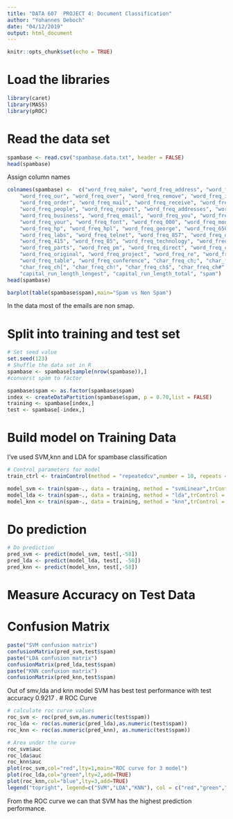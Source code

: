 ---
title: "DATA 607  PROJECT 4: Document Classification"
author: "Yohannes Deboch"
date: "04/12/2019"
output: html_document
---

```{r setup, include=FALSE}
knitr::opts_chunk$set(echo = TRUE)
```


# Load the libraries
```{r}
library(caret)
library(MASS)
library(pROC)
```

# Read the data set
```{r}
spambase <- read.csv("spambase.data.txt", header = FALSE)
head(spambase)
```

Assign column names
```{r}
colnames(spambase) <-  c("word_freq_make", "word_freq_address", "word_freq_all", "word_freq_3d", 
    "word_freq_our", "word_freq_over", "word_freq_remove", "word_freq_internet", 
    "word_freq_order", "word_freq_mail", "word_freq_receive", "word_freq_will", 
    "word_freq_people", "word_freq_report", "word_freq_addresses", "word_freq_free", 
    "word_freq_business", "word_freq_email", "word_freq_you", "word_freq_credit", 
    "word_freq_your", "word_freq_font", "word_freq_000", "word_freq_money", 
    "word_freq_hp", "word_freq_hpl", "word_freq_george", "word_freq_650", "word_freq_lab", 
    "word_freq_labs", "word_freq_telnet", "word_freq_857", "word_freq_data", 
    "word_freq_415", "word_freq_85", "word_freq_technology", "word_freq_1999", 
    "word_freq_parts", "word_freq_pm", "word_freq_direct", "word_freq_cs", "word_freq_meeting", 
    "word_freq_original", "word_freq_project", "word_freq_re", "word_freq_edu", 
    "word_freq_table", "word_freq_conference", "char_freq_ch;", "char_freq_ch(", 
    "char_freq_ch[", "char_freq_ch!", "char_freq_ch$", "char_freq_ch#", "capital_run_length_average", 
    "capital_run_length_longest", "capital_run_length_total", "spam")
head(spambase)
```

```{r}
barplot(table(spambase$spam),main="Spam vs Non Spam")
```
In the data most of the emails are non smap.

# Split into training and test set
```{r}
# Set seed value
set.seed(123)
# Shuffle the data set in R
spambase <- spambase[sample(nrow(spambase)),]
#converst spam to factor

spambase$spam <- as.factor(spambase$spam)
index <- createDataPartition(spambase$spam, p = 0.70,list = FALSE)
training <- spambase[index,]
test <- spambase[-index,]
```


# Build model on Training Data
I've used SVM,knn and LDA for spambase classification

```{r}

# Control parameters for model
train_ctrl <- trainControl(method = "repeatedcv",number = 10, repeats = 10)

model_svm <- train(spam~., data = training, method = "svmLinear",trControl = train_ctrl)
model_lda <- train(spam~., data = training, method = "lda",trControl = train_ctrl)
model_knn <- train(spam~., data = training, method = "knn",trControl = train_ctrl)

```

# Do prediction
```{r}
# Do prediction
pred_svm <- predict(model_svm, test[,-58])
pred_lda <- predict(model_lda, test[, -58])
pred_knn <- predict(model_knn, test[,-58])


```

# Measure Accuracy on Test Data

# Confusion Matrix
```{r}
paste("SVM confusion matrix")
confusionMatrix(pred_svm,test$spam)
paste("LDA confusion matrix")
confusionMatrix(pred_lda,test$spam)
paste("KNN confuxion matrix")
confusionMatrix(pred_knn,test$spam)
```

Out of smv,lda and knn model SVM has best test performance with test accuracy 0.9217    .
# ROC Curve
```{r}

# calculate roc curve values
roc_svm <- roc(pred_svm,as.numeric(test$spam))
roc_lda <- roc(as.numeric(pred_lda),as.numeric(test$spam))
roc_knn <- roc(as.numeric(pred_knn), as.numeric(test$spam))

# Area under the curve
roc_svm$auc
roc_lda$auc
roc_knn$auc
plot(roc_svm,col="red",lty=1,main="ROC curve for 3 model")
plot(roc_lda,col="green",lty=2,add=TRUE)
plot(roc_knn,col="blue",lty=3,add=TRUE) 
legend("topright", legend=c("SVM","LDA","KNN"), col = c("red","green","blue"), lty=1:3)
```

From the ROC curve we can that SVM has the highest prediction performance.